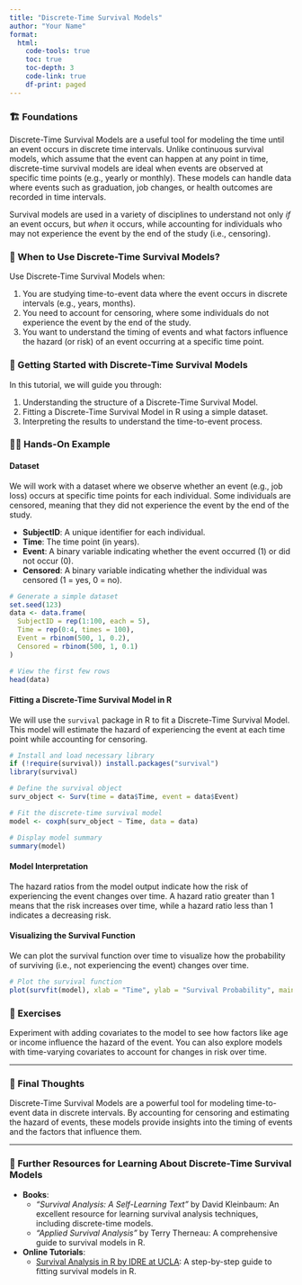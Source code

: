 ```yaml
---
title: "Discrete-Time Survival Models"
author: "Your Name"
format: 
  html:
    code-tools: true
    toc: true
    toc-depth: 3
    code-link: true
    df-print: paged
---
```


### 🏗️ Foundations

Discrete-Time Survival Models are a useful tool for modeling the time until an event occurs in discrete time intervals. Unlike continuous survival models, which assume that the event can happen at any point in time, discrete-time survival models are ideal when events are observed at specific time points (e.g., yearly or monthly). These models can handle data where events such as graduation, job changes, or health outcomes are recorded in time intervals.

Survival models are used in a variety of disciplines to understand not only *if* an event occurs, but *when* it occurs, while accounting for individuals who may not experience the event by the end of the study (i.e., censoring).

<div class="when-to-use-section">

### 🤔 When to Use Discrete-Time Survival Models?

Use Discrete-Time Survival Models when:

1. You are studying time-to-event data where the event occurs in discrete intervals (e.g., years, months).
2. You need to account for censoring, where some individuals do not experience the event by the end of the study.
3. You want to understand the timing of events and what factors influence the hazard (or risk) of an event occurring at a specific time point.

</div>

<div class="getting-started-section">

### 🚀 Getting Started with Discrete-Time Survival Models

In this tutorial, we will guide you through:

1. Understanding the structure of a Discrete-Time Survival Model.
2. Fitting a Discrete-Time Survival Model in R using a simple dataset.
3. Interpreting the results to understand the time-to-event process.

</div>

<div class="hands-on-section">

### 👩‍💻 Hands-On Example

#### Dataset

We will work with a dataset where we observe whether an event (e.g., job loss) occurs at specific time points for each individual. Some individuals are censored, meaning that they did not experience the event by the end of the study.

- **SubjectID**: A unique identifier for each individual.
- **Time**: The time point (in years).
- **Event**: A binary variable indicating whether the event occurred (1) or did not occur (0).
- **Censored**: A binary variable indicating whether the individual was censored (1 = yes, 0 = no).

```r
# Generate a simple dataset
set.seed(123)
data <- data.frame(
  SubjectID = rep(1:100, each = 5),
  Time = rep(0:4, times = 100),
  Event = rbinom(500, 1, 0.2),
  Censored = rbinom(500, 1, 0.1)
)

# View the first few rows
head(data)
```

#### Fitting a Discrete-Time Survival Model in R

We will use the `survival` package in R to fit a Discrete-Time Survival Model. This model will estimate the hazard of experiencing the event at each time point while accounting for censoring.

```r
# Install and load necessary library
if (!require(survival)) install.packages("survival")
library(survival)

# Define the survival object
surv_object <- Surv(time = data$Time, event = data$Event)

# Fit the discrete-time survival model
model <- coxph(surv_object ~ Time, data = data)

# Display model summary
summary(model)
```

#### Model Interpretation

The hazard ratios from the model output indicate how the risk of experiencing the event changes over time. A hazard ratio greater than 1 means that the risk increases over time, while a hazard ratio less than 1 indicates a decreasing risk.

#### Visualizing the Survival Function

We can plot the survival function over time to visualize how the probability of surviving (i.e., not experiencing the event) changes over time.

```r
# Plot the survival function
plot(survfit(model), xlab = "Time", ylab = "Survival Probability", main = "Discrete-Time Survival Function")
```

</div>

### 🛝 Exercises

Experiment with adding covariates to the model to see how factors like age or income influence the hazard of the event. You can also explore models with time-varying covariates to account for changes in risk over time.

---

### 💭 Final Thoughts

Discrete-Time Survival Models are a powerful tool for modeling time-to-event data in discrete intervals. By accounting for censoring and estimating the hazard of events, these models provide insights into the timing of events and the factors that influence them.

---

### 🔗 Further Resources for Learning About Discrete-Time Survival Models

- **Books**:
   - *"Survival Analysis: A Self-Learning Text"* by David Kleinbaum: An excellent resource for learning survival analysis techniques, including discrete-time models.
   - *"Applied Survival Analysis"* by Terry Therneau: A comprehensive guide to survival models in R.

- **Online Tutorials**:
   - [Survival Analysis in R by IDRE at UCLA](https://stats.oarc.ucla.edu/r/seminars/survival-analysis/): A step-by-step guide to fitting survival models in R.

</div>
